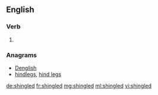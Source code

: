 ==English==

===Verb===
{{head|en}}

# {{en-past of|shingle}}

===Anagrams===
* [[Denglish#English|Denglish]]
* [[hindlegs#English|hindlegs]], [[hind legs#English|hind legs]]

[[de:shingled]]
[[fr:shingled]]
[[mg:shingled]]
[[ml:shingled]]
[[vi:shingled]]